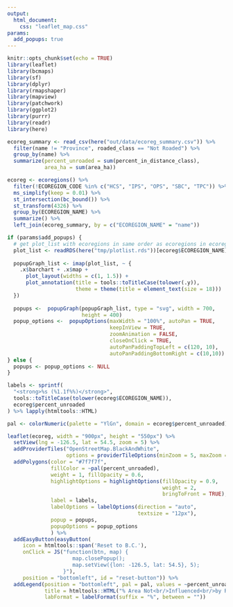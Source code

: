 ```yaml
---
output:
  html_document:
    css: "leaflet_map.css"
params:
  add_popups: true
---
```

<!-- 
Copyright 2018 Province of British Columbia

Licensed under the Apache License, Version 2.0 (the "License");
you may not use this file except in compliance with the License.
You may obtain a copy of the License at

http://www.apache.org/licenses/LICENSE-2.0

Unless required by applicable law or agreed to in writing, software distributed under the License is distributed on  "AS IS" BASIS,
WITHOUT WARRANTIES OR CONDITIONS OF ANY KIND, either express or implied.
See the License for the specific language governing permissions and limitations under the License.
-->

<!-- 
To speed up development of appearance of the map, change `add_popups` 
paremeter to `false` so that popups aren't rendered (which takes a long time) 
-->

```r
knitr::opts_chunk$set(echo = TRUE)
library(leaflet)
library(bcmaps)
library(sf)
library(dplyr)
library(rmapshaper)
library(mapview)
library(patchwork)
library(ggplot2)
library(purrr)
library(readr)
library(here)

ecoreg_summary <- read_csv(here("out/data/ecoreg_summary.csv")) %>% 
  filter(name != "Province", roaded_class == "Not Roaded") %>% 
  group_by(name) %>% 
  summarize(percent_unroaded = sum(percent_in_distance_class), 
            area_ha = sum(area_ha))

ecoreg <- ecoregions() %>% 
  filter(!ECOREGION_CODE %in% c("HCS", "IPS", "OPS", "SBC", "TPC")) %>% 
  ms_simplify(keep = 0.01) %>% 
  st_intersection(bc_bound()) %>% 
  st_transform(4326) %>% 
  group_by(ECOREGION_NAME) %>% 
  summarize() %>% 
  left_join(ecoreg_summary, by = c("ECOREGION_NAME" = "name"))

if (params$add_popups) {
  # get plot_list with ecoregions in same order as ecoregions in ecoreg
  plot_list <- readRDS(here("tmp/plotlist.rds"))[ecoreg$ECOREGION_NAME]
  
  popupGraph_list <- imap(plot_list, ~ {
    .x$barchart + .x$map +
      plot_layout(widths = c(1, 1.5)) +
      plot_annotation(title = tools::toTitleCase(tolower(.y)),
                      theme = theme(title = element_text(size = 18)))
  })
  
  popups <-  popupGraph(popupGraph_list, type = "svg", width = 700,
                        height = 400)
  popup_options <-  popupOptions(maxWidth = "100%", autoPan = TRUE,
                                 keepInView = TRUE,
                                 zoomAnimation = FALSE,
                                 closeOnClick = TRUE,
                                 autoPanPaddingTopLeft = c(120, 10),
                                 autoPanPaddingBottomRight = c(10,10))
} else {
  popups <- popup_options <- NULL
}
```


```r
labels <- sprintf(
  "<strong>%s (%1.1f%%)</strong>",
  tools::toTitleCase(tolower(ecoreg$ECOREGION_NAME)), 
  ecoreg$percent_unroaded
) %>% lapply(htmltools::HTML)

pal <- colorNumeric(palette = "YlGn", domain = ecoreg$percent_unroaded)
```

```r
leaflet(ecoreg, width = "900px", height = "550px") %>% 
  setView(lng = -126.5, lat = 54.5, zoom = 5) %>% 
  addProviderTiles("OpenStreetMap.BlackAndWhite", 
                   options = providerTileOptions(minZoom = 5, maxZoom = 10)) %>% 
  addPolygons(color = "#7f7f7f",
              fillColor = ~pal(percent_unroaded),
              weight = 1, fillOpacity = 0.6,
              highlightOptions = highlightOptions(fillOpacity = 0.9,
                                                  weight = 2,
                                                  bringToFront = TRUE), 
              label = labels,
              labelOptions = labelOptions(direction = "auto", 
                                          textsize = "12px"), 
              popup = popups, 
              popupOptions = popup_options
              ) %>% 
  addEasyButton(easyButton(
     icon = htmltools::span('Reset to B.C.'),
     onClick = JS("function(btn, map) { 
                     map.closePopup();
                     map.setView({lon: -126.5, lat: 54.5}, 5);
                  }"), 
     position = "bottomleft", id = "reset-button")) %>% 
  addLegend(position = "bottomleft", pal = pal, values = ~percent_unroaded, 
            title = htmltools::HTML("% Area Not<br/>Influenced<br/>by Roads"), 
            labFormat = labelFormat(suffix = "%", between = ""))
```
